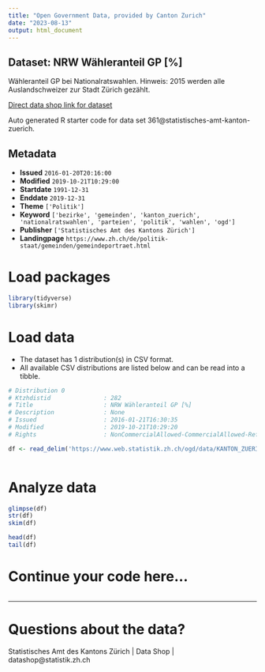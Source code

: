 ```yaml
---
title: "Open Government Data, provided by Canton Zurich"
date: "2023-08-13"
output: html_document
---
```


## Dataset: NRW Wähleranteil GP [%]

Wähleranteil GP bei Nationalratswahlen. Hinweis: 2015 werden alle Auslandschweizer zur Stadt Zürich gezählt.

[Direct data shop link for dataset](https://www.zh.ch/de/politik-staat/opendata.html#/datasets/361@statistisches-amt-kanton-zuerich)

Auto generated R starter code for data set 361@statistisches-amt-kanton-zuerich.

## Metadata

- **Issued** `2016-01-20T20:16:00`
- **Modified** `2019-10-21T10:29:00`
- **Startdate** `1991-12-31`
- **Enddate** `2019-12-31`
- **Theme** `['Politik']`
- **Keyword** `['bezirke', 'gemeinden', 'kanton_zuerich', 'nationalratswahlen', 'parteien', 'politik', 'wahlen', 'ogd']`
- **Publisher** `['Statistisches Amt des Kantons Zürich']`
- **Landingpage** `https://www.zh.ch/de/politik-staat/gemeinden/gemeindeportraet.html`


# Load packages

```r

library(tidyverse)
library(skimr)

```

# Load data

-   The dataset has 1 distribution(s) in CSV format.
-   All available CSV distributions are listed below and can be read into a tibble.

```r

# Distribution 0
# Ktzhdistid               : 282
# Title                    : NRW Wähleranteil GP [%]
# Description              : None
# Issued                   : 2016-01-21T16:30:35
# Modified                 : 2019-10-21T10:29:20
# Rights                   : NonCommercialAllowed-CommercialAllowed-ReferenceRequired

df <- read_delim('https://www.web.statistik.zh.ch/ogd/data/KANTON_ZUERICH_123.csv')



```

# Analyze data

```r

glimpse(df)
str(df)
skim(df)

head(df)
tail(df)

```

# Continue your code here...

```r

```

------------------------------------------------------------------------

# Questions about the data?

Statistisches Amt des Kantons Zürich | Data Shop | datashop@statistik.zh.ch

